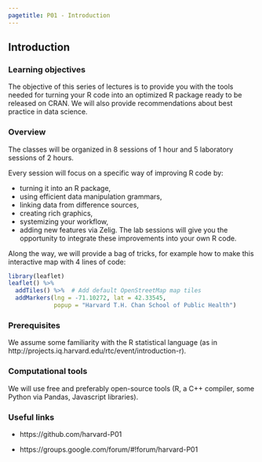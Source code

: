 ```yaml
---
pagetitle: P01 - Introduction
---
```


## Introduction

### Learning objectives

The objective of this series of lectures is to provide you with the tools needed for turning your R code into an optimized R package ready to be released on CRAN. We will also provide recommendations about best practice in data science.

### Overview

The classes will be organized in 8 sessions of 1 hour and 5 laboratory sessions of 2 hours.

Every session will focus on a specific way of improving R code by:

- turning it into an R package,
- using efficient data manipulation grammars,
- linking data from difference sources,
- creating rich graphics,
- systemizing your workflow,
- adding new features via Zelig.
The lab sessions will give you the opportunity to integrate these improvements into your own R code.

Along the way, we will provide a bag of tricks, for example how to make this interactive map with 4 lines of code:

```r
library(leaflet)
leaflet() %>%
  addTiles() %>%  # Add default OpenStreetMap map tiles
  addMarkers(lng = -71.10272, lat = 42.33545,
             popup = "Harvard T.H. Chan School of Public Health")
```

### Prerequisites

We assume some familiarity with the R statistical language (as in http://projects.iq.harvard.edu/rtc/event/introduction-r).

### Computational tools

We will use free and preferably open-source tools (R, a C++ compiler, some Python via Pandas, Javascript libraries).

### Useful links

- https://github.com/harvard-P01

- https://groups.google.com/forum/#!forum/harvard-P01

